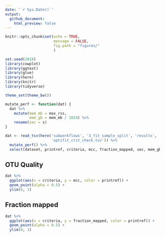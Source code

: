 ```yaml
---
date: '`r Sys.Date()`'
output: 
  github_document:
    html_preview: false
---
```

```r
knitr::opts_chunk$set(echo = TRUE,
                      message = FALSE,
                      fig.path = "figures/"
                      )
```

```r
set.seed(2018)
library(cowplot)
library(ggtext)
library(glue)
library(here)
library(knitr)
library(tidyverse)

theme_set(theme_bw())

mutate_perf <- function(dat) {
  dat %>% 
    mutate(mem_mb = max_rss,
           mem_gb = mem_mb / 1024) %>% 
    rename(sec = s)
}
```

```r
dat <- read_tsv(here('subworkflows', '3_fit_sample_split', 'results', 
                     'optifit_crit_check.tsv')) %>% 
  mutate_perf() %>% 
  select(dataset, printref, criteria, mcc, fraction_mapped, sec, mem_gb)
```

## OTU Quality

```r
dat %>% 
  ggplot(aes(x = criteria, y = mcc, color = printref)) +
  geom_point(alpha = 0.5) +
  ylim(0, 1)
```
## Fraction mapped

```r
dat %>% 
  ggplot(aes(x = criteria, y = fraction_mapped, color = printref)) +
  geom_point(alpha = 0.5) +
  ylim(0, 1)
```